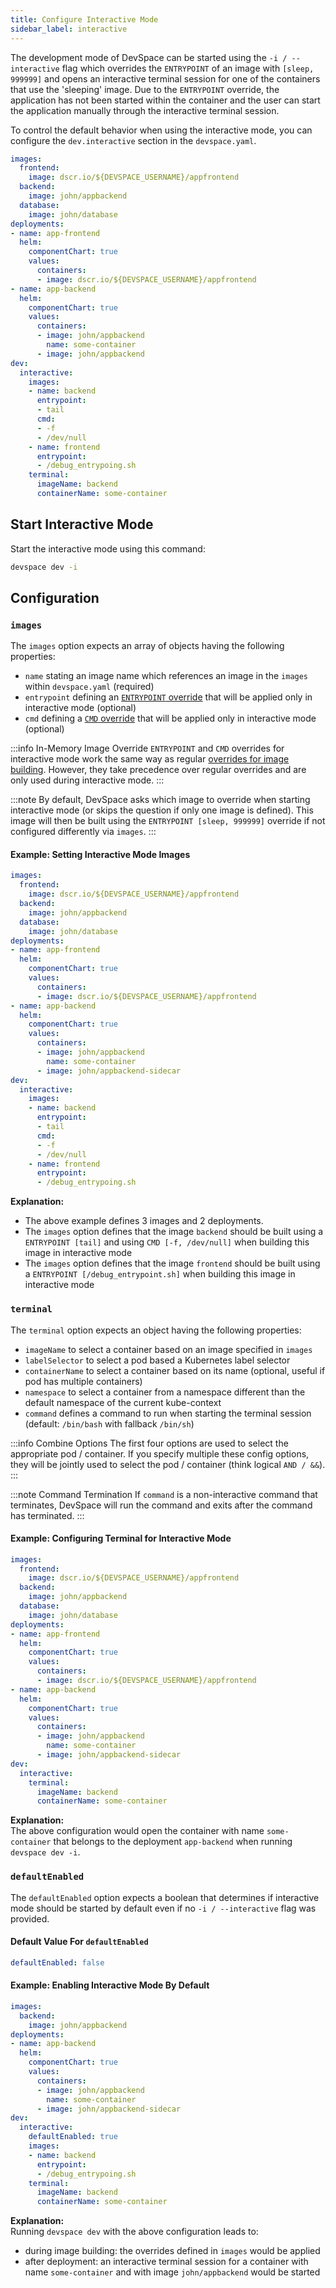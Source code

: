 ```yaml
---
title: Configure Interactive Mode
sidebar_label: interactive
---
```


The development mode of DevSpace can be started using the `-i / --interactive` flag which overrides the `ENTRYPOINT` of an image with `[sleep, 999999]` and opens an interactive terminal session for one of the containers that use the 'sleeping' image. Due to the `ENTRYPOINT` override, the application has not been started within the container and the user can start the application manually through the interactive terminal session.

To control the default behavior when using the interactive mode, you can configure the `dev.interactive` section in the `devspace.yaml`.
```yaml {24-37}
images:
  frontend:
    image: dscr.io/${DEVSPACE_USERNAME}/appfrontend
  backend:
    image: john/appbackend
  database:
    image: john/database
deployments:
- name: app-frontend
  helm:
    componentChart: true
    values:
      containers:
      - image: dscr.io/${DEVSPACE_USERNAME}/appfrontend
- name: app-backend
  helm:
    componentChart: true
    values:
      containers:
      - image: john/appbackend
        name: some-container
      - image: john/appbackend
dev:
  interactive:
    images:
    - name: backend
      entrypoint:
      - tail
      cmd:
      - -f
      - /dev/null
    - name: frontend
      entrypoint:
      - /debug_entrypoing.sh
    terminal:
      imageName: backend
      containerName: some-container
```

## Start Interactive Mode
Start the interactive mode using this command:
```bash
devspace dev -i
```

## Configuration

### `images`
The `images` option expects an array of objects having the following properties:
- `name` stating an image name which references an image in the `images` within `devspace.yaml` (required)
- `entrypoint` defining an [`ENTRYPOINT` override](../../configuration/images/entrypoint-cmd.mdx#entrypoint) that will be applied only in interactive mode (optional)
- `cmd` defining a [`CMD` override](../../configuration/images/entrypoint-cmd.mdx#cmd) that will be applied only in interactive mode (optional)

:::info In-Memory Image Override
`ENTRYPOINT` and `CMD` overrides for interactive mode work the same way as regular [overrides for image building](../../configuration/images/entrypoint-cmd.mdx). However, they take precedence over regular overrides and are only used during interactive mode.
:::

:::note
By default, DevSpace asks which image to override when starting interactive mode (or skips the question if only one image is defined). This image will then be built using the `ENTRYPOINT [sleep, 999999]` override if not configured differently via `images`.
:::

#### Example: Setting Interactive Mode Images
```yaml {25-34}
images:
  frontend:
    image: dscr.io/${DEVSPACE_USERNAME}/appfrontend
  backend:
    image: john/appbackend
  database:
    image: john/database
deployments:
- name: app-frontend
  helm:
    componentChart: true
    values:
      containers:
      - image: dscr.io/${DEVSPACE_USERNAME}/appfrontend
- name: app-backend
  helm:
    componentChart: true
    values:
      containers:
      - image: john/appbackend
        name: some-container
      - image: john/appbackend-sidecar
dev:
  interactive:
    images:
    - name: backend
      entrypoint:
      - tail
      cmd:
      - -f
      - /dev/null
    - name: frontend
      entrypoint:
      - /debug_entrypoing.sh
```
**Explanation:**  
- The above example defines 3 images and 2 deployments.
- The `images` option defines that the image `backend` should be built using a `ENTRYPOINT [tail]` and using `CMD [-f, /dev/null]` when building this image in interactive mode
- The `images` option defines that the image `frontend` should be built using a `ENTRYPOINT [/debug_entrypoint.sh]` when building this image in interactive mode


### `terminal`
The `terminal` option expects an object having the following properties:
- `imageName` to select a container based on an image specified in `images`
- `labelSelector` to select a pod based a Kubernetes label selector
- `containerName` to select a container based on its name (optional, useful if pod has multiple containers)
- `namespace` to select a container from a namespace different than the default namespace of the current kube-context
- `command` defines a command to run when starting the terminal session (default: `/bin/bash` with fallback `/bin/sh`)

:::info Combine Options
The first four options are used to select the appropriate pod / container. If you specify multiple these config options, they will be jointly used to select the pod / container (think logical `AND / &&`).
:::

:::note Command Termination
If `command` is a non-interactive command that terminates, DevSpace will run the command and exits after the command has terminated.
:::

#### Example: Configuring Terminal for Interactive Mode
```yaml {25-27}
images:
  frontend:
    image: dscr.io/${DEVSPACE_USERNAME}/appfrontend
  backend:
    image: john/appbackend
  database:
    image: john/database
deployments:
- name: app-frontend
  helm:
    componentChart: true
    values:
      containers:
      - image: dscr.io/${DEVSPACE_USERNAME}/appfrontend
- name: app-backend
  helm:
    componentChart: true
    values:
      containers:
      - image: john/appbackend
        name: some-container
      - image: john/appbackend-sidecar
dev:
  interactive:
    terminal:
      imageName: backend
      containerName: some-container
```
**Explanation:**  
The above configuration would open the container with name `some-container` that belongs to the deployment `app-backend` when running `devspace dev -i`.


### `defaultEnabled`
The `defaultEnabled` option expects a boolean that determines if interactive mode should be started by default even if no `-i / --interactive` flag was provided.

#### Default Value For `defaultEnabled`
```yaml
defaultEnabled: false
```

#### Example: Enabling Interactive Mode By Default
```yaml
images:
  backend:
    image: john/appbackend
deployments:
- name: app-backend
  helm:
    componentChart: true
    values:
      containers:
      - image: john/appbackend
        name: some-container
      - image: john/appbackend-sidecar
dev:
  interactive:
    defaultEnabled: true
    images:
    - name: backend
      entrypoint:
      - /debug_entrypoing.sh
    terminal:
      imageName: backend
      containerName: some-container
```
**Explanation:**  
Running `devspace dev` with the above configuration leads to:
- during image building: the overrides defined in `images`  would be applied
- after deployment: an interactive terminal session for a container with name `some-container` and with image `john/appbackend` would be started
